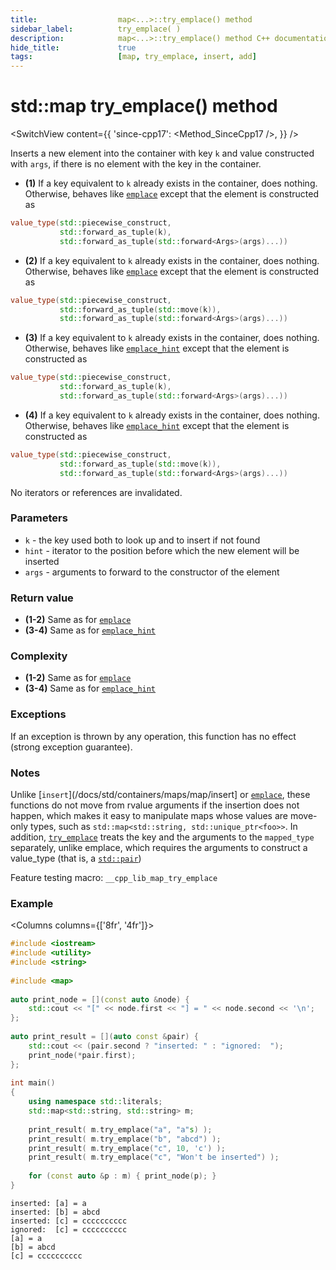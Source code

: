 ```yaml
---
title:					map<...>::try_emplace() method
sidebar_label:			try_emplace( )
description:			map<...>::try_emplace() method C++ documentation
hide_title:				true
tags:					[map, try_emplace, insert, add]
---
```



<!----------------- Codes ---------------------->

<!-- try_emplace() -->

# std::map try_emplace() method

<SwitchView content={{
    'since-cpp17': <Method_SinceCpp17 />,
    }} />

Inserts a new element into the container with key `k` and value constructed with `args`, if there is no element with the key in the container.

 - **(1)** If a key equivalent to `k` already exists in the container, does nothing. Otherwise, behaves like [`emplace`](/docs/std/containers/maps/map/emplace) except that the element is constructed as
```cpp
value_type(std::piecewise_construct,
           std::forward_as_tuple(k),
           std::forward_as_tuple(std::forward<Args>(args)...))
```

- **(2)** If a key equivalent to `k` already exists in the container, does nothing. Otherwise, behaves like [`emplace`](/docs/std/containers/maps/map/emplace) except that the element is constructed as
```cpp
value_type(std::piecewise_construct,
           std::forward_as_tuple(std::move(k)),
           std::forward_as_tuple(std::forward<Args>(args)...))
```

- **(3)** If a key equivalent to `k` already exists in the container, does nothing. Otherwise, behaves like [`emplace_hint`](/docs/std/containers/maps/map/emplace_hint) except that the element is constructed as
```cpp
value_type(std::piecewise_construct,
           std::forward_as_tuple(k),
           std::forward_as_tuple(std::forward<Args>(args)...))
```

- **(4)** If a key equivalent to `k` already exists in the container, does nothing. Otherwise, behaves like [`emplace_hint`](/docs/std/containers/maps/map/emplace_hint) except that the element is constructed as
```cpp
value_type(std::piecewise_construct,
           std::forward_as_tuple(std::move(k)),
           std::forward_as_tuple(std::forward<Args>(args)...))
```

No iterators or references are invalidated.


### Parameters

 - `k` - the key used both to look up and to insert if not found
 - `hint` - iterator to the position before which the new element will be inserted
 - `args` - arguments to forward to the constructor of the element

### Return value

 - **(1-2)** Same as for [`emplace`](/docs/std/containers/maps/map/emplace)
 - **(3-4)** Same as for [`emplace_hint`](/docs/std/containers/maps/map/emplace)

### Complexity

 - **(1-2)** Same as for [`emplace`](/docs/std/containers/maps/map/emplace)
 - **(3-4)** Same as for [`emplace_hint`](/docs/std/containers/maps/map/emplace)

### Exceptions

If an exception is thrown by any operation, this function has no effect (strong exception guarantee).

### Notes
Unlike [`insert`](/docs/std/containers/maps/map/insert] or [`emplace`](/docs/std/containers/maps/map/emplace),
these functions do not move from rvalue arguments if the insertion does not happen, which makes it easy to manipulate maps whose values are move-only types,
such as `std::map<std::string, std::unique_ptr<foo>>`.
In addition, [`try_emplace`](#) treats the key and the arguments to the `mapped_type` separately, unlike emplace, which requires the arguments to construct a value_type (that is, a [`std::pair`](#))

Feature testing macro: `__cpp_lib_map_try_emplace` 

### Example

<Columns columns={['8fr', '4fr']}>
<div>

```cpp title='Main.cpp' showLineNumbers
#include <iostream>
#include <utility>
#include <string>
 
#include <map>
 
auto print_node = [](const auto &node) {
    std::cout << "[" << node.first << "] = " << node.second << '\n';
};
 
auto print_result = [](auto const &pair) {
    std::cout << (pair.second ? "inserted: " : "ignored:  ");
    print_node(*pair.first);
};
 
int main()
{
    using namespace std::literals;
    std::map<std::string, std::string> m;
 
    print_result( m.try_emplace("a", "a"s) );
    print_result( m.try_emplace("b", "abcd") );
    print_result( m.try_emplace("c", 10, 'c') );
    print_result( m.try_emplace("c", "Won't be inserted") );
 
    for (const auto &p : m) { print_node(p); }
}
```

</div>
<div>

```plaintext title="Output"
inserted: [a] = a
inserted: [b] = abcd
inserted: [c] = cccccccccc
ignored:  [c] = cccccccccc
[a] = a
[b] = abcd
[c] = cccccccccc
```

</div>
</Columns>
